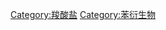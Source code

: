 {{catmore}}
{{Commons cat|Benzoates}}

[[Category:羧酸盐|Category:羧酸盐]]
[[Category:苯衍生物|Category:苯衍生物]]